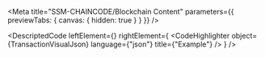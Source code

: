 
<Meta title="SSM-CHAINCODE/Blockchain Content" parameters={{ previewTabs: { canvas: { hidden: true } } }} />

<DescriptedCode
  leftElement={<TransactionDesc />}
  rightElement={
    <CodeHighlighter
      object={TransactionVisualJson}
      language={"json"}
      title={"Example"}
    />
  }
/>
